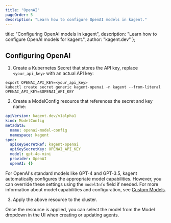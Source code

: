 ```yaml
---
title: "OpenAI"
pageOrder: 5
description: "Learn how to configure OpenAI models in kagent."
---
```


  title: "Configuring OpenAI models in kagent",
  description: "Learn how to configure OpenAI models for kagent.",
  author: "kagent.dev"
};

## Configuring OpenAI

1. Create a Kubernetes Secret that stores the API key, replace `<your_api_key>` with an actual API key:

```shell
export OPENAI_API_KEY=<your_api_key>
kubectl create secret generic kagent-openai -n kagent --from-literal OPENAI_API_KEY=$OPENAI_API_KEY
```

2. Create a ModelConfig resource that references the secret and key name:

```yaml
apiVersion: kagent.dev/v1alpha1
kind: ModelConfig
metadata:
  name: openai-model-config
  namespace: kagent
spec:
  apiKeySecretRef: kagent-openai
  apiKeySecretKey: OPENAI_API_KEY
  model: gpt-4o-mini
  provider: OpenAI
  openAI: {}
```

For OpenAI's standard models like GPT-4 and GPT-3.5, kagent automatically configures the appropriate model capabilities. However, you can override these settings using the `modelInfo` field if needed. For more information about model capabilities and configuration, see [Custom Models](/docs/supported-providers/custom-models).

3. Apply the above resource to the cluster.

Once the resource is applied, you can select the model from the Model dropdown in the UI when creating or updating agents.
